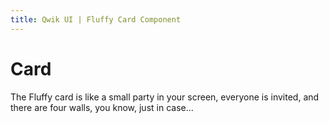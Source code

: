 ```yaml
---
title: Qwik UI | Fluffy Card Component
---
```



# Card

The Fluffy card is like a small party in your screen, everyone is invited, and there are four walls, you know, just in case...

<StatusBanner status={statusByComponent.fluffy.Card} />
